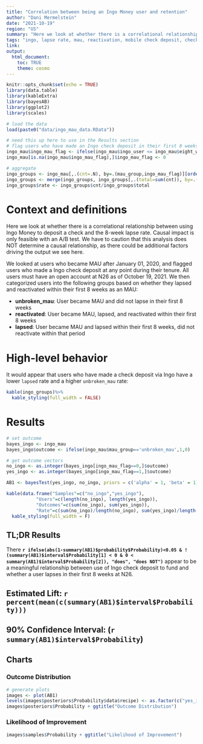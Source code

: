 ```yaml
---
title: "Correlation between being an Ingo Money user and retention"
author: "Dani Mermelstein"
date: "2021-10-19"
region: "US"
summary: "Here we look at whether there is a correlational relationship between using Ingo Money (mobile check deposit) and lapsing within the first 8 weeks after becoming MAU. Causal impact is only feasible with an A/B test, but we can still gauge a potential relationship between funding behavior and lapse rate."
tags: "ingo, lapse rate, mau, reactivation, mobile check deposit, check"
link:
output: 
  html_document:
    toc: TRUE
    theme: cosmo
---
```


```r
knitr::opts_chunk$set(echo = TRUE)
library(data.table)
library(kableExtra)
library(bayesAB)
library(ggplot2)
library(scales)

# load the data
load(paste0("data/ingo_mau_data.RData"))

# need this up here to use in the Results section
# flag users who have made an Ingo check deposit in their first 8 weeks
ingo_mau$ingo_mau_flag <- ifelse(ingo_mau$ingo_user <= ingo_mau$eight_weeks, 1, 0)
ingo_mau[is.na(ingo_mau$ingo_mau_flag),]$ingo_mau_flag <- 0

# aggregate 
ingo_groups <- ingo_mau[,.(cnt=.N), by=.(mau_group,ingo_mau_flag)][order(ingo_mau_flag,mau_group),] 
ingo_groups <- merge(ingo_groups, ingo_groups[,.(total=sum(cnt)), by=.(ingo_mau_flag)], all.x=TRUE, by="ingo_mau_flag")
ingo_groups$rate <- ingo_groups$cnt/ingo_groups$total
```

# Context and definitions
Here we look at whether there is a correlational relationship between using Ingo Money to deposit a check and the 8-week lapse rate. Causal impact is only feasible with an A/B test. We have to caution that this analysis does NOT determine a causal relationship, as there could be additional factors driving the output we see here.

We looked at users who became MAU after January 01, 2020, and flagged users who made a Ingo check deposit at any point during their tenure. All users must have an open account at N26 as of October 19, 2021. We then categorized users into the following groups based on whether they lapsed and reactivated within their first 8 weeks as an MAU:

 - **unbroken_mau**: User became MAU and did not lapse in their first 8 weeks
 - **reactivated**: User became MAU, lapsed, and reactivated within their first 8 weeks
 - **lapsed**: User became MAU and lapsed within their first 8 weeks, did not reactivate within that period

# High-level behavior

It would appear that users who have made a check deposit via Ingo have a lower `lapsed` rate and a higher `unbroken_mau` rate:

```r

kable(ingo_groups)%>%
  kable_styling(full_width = FALSE)

```

# Results

```r

# set outcome
bayes_ingo <- ingo_mau
bayes_ingo$outcome <- ifelse(ingo_mau$mau_group=='unbroken_mau',1,0)

# get outcome vectors
no_ingo <- as.integer(bayes_ingo[ingo_mau_flag==0,]$outcome)
yes_ingo <- as.integer(bayes_ingo[ingo_mau_flag==1,]$outcome)

AB1 <- bayesTest(yes_ingo, no_ingo, priors = c('alpha' = 1, 'beta' = 1), n_samples = 1e5, distribution = 'bernoulli')
```


```r
kable(data.frame("Samples"=c("no_ingo","yes_ingo"), 
           "Users"=c(length(no_ingo), length(yes_ingo)), 
           "Outcomes"=c(sum(no_ingo), sum(yes_ingo)),
           "Rate"=c(sum(no_ingo)/length(no_ingo), sum(yes_ingo)/length(yes_ingo)))) %>%
  kable_styling(full_width = F)
```

## TL;DR Results

There **`r ifelse(abs(1-summary(AB1)$probability$Probability)<0.05 & !(summary(AB1)$interval$Probability[1] < 0 & 0 < summary(AB1)$interval$Probability[2]), "does", "does NOT")`** appear to be a meaningful relationship between use of Ingo check deposit to fund and whether a user lapses in their first 8 weeks at N26.

## Estimated Lift: **`r percent(mean(c(summary(AB1)$interval$Probability)))`**

## 90% Confidence Interval: **(`r summary(AB1)$interval$Probability`)**
 
## Charts {.tabset .tabset-fade .tabset-pills}

### Outcome Distribution

```r
# generate plots
images <- plot(AB1)
levels(images$posteriors$Probability$data$recipe) <- as.factor(c("yes_ingo","no_ingo"))
images$posteriors$Probability + ggtitle("Outcome Distribution")
```

### Likelihood of Improvement

```r
images$samples$Probability + ggtitle("Likelihood of Improvement")
```